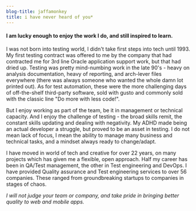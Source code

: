 ```yaml
---
blog-title: jaffamonkey
title: i have never heard of you*
---
```

#### I am lucky enough to enjoy the work I do, and still inspired to learn.

I was not born into testing world, I didn't take first steps into tech until 1993. My first testing contract was offered to me by the company that had contracted me for 3rd line Oracle application support work, but that had dried up. Testing was pretty mind-numbing work in the late 90's - heavy on analysis documentation, heavy of reporting, and arch-lever files everywhere (there was always someone who wanted the whole damn lot printed out). As for test automation, these were the more challenging days of off-the-shelf third-party software, sold with gusto and commonly sold with the classic line "Do more with less code!". 

But I enjoy working as part of the team, be it in management or technical capacity. And I enjoy the challenge of testing - the broad skills remit, the constant skills updating and dealing with negativity. My ADHD made being an actual developer a struggle, but proved to be an asset in testing. I do not mean lack of focus, I mean the ability to manage many business and technical tasks, and a mindset always ready to change/adapt. 

I have moved in world of tech and creative for over 22 years, on many projects which has given me a flexible, open approach. Half my career has been in QA/Test management, the other in Test engineering and DevOps.  I have provided Quality assurance and Test engineering services to over 56 companies. These ranged from groundbreaking startups to companies in stages of chaos. 

_I will not judge your team or company, and take pride in bringing better quality to web and mobile apps._
